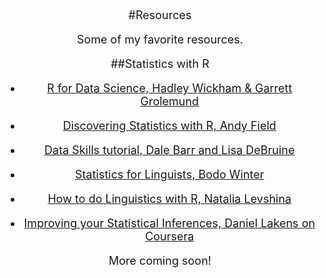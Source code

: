 <center><font size = 4>

#Resources

Some of my favorite resources.

##Statistics with R

- [R for Data Science, Hadley Wickham & Garrett Grolemund](https://r4ds.had.co.nz)

- [Discovering Statistics with R, Andy Field](https://www.amazon.com/Discovering-Statistics-Using-Andy-Field/dp/1446200469/ref=sr_1_1?crid=CKZWXG1OAWRX&keywords=discovering+statistics+using+r&qid=1574011921&sprefix=discovering+stat%2Caps%2C230&sr=8-1)

- [Data Skills tutorial, Dale Barr and Lisa DeBruine](https://gupsych.github.io/data_skills/01_intro.html)

- [Statistics for Linguists, Bodo Winter](https://www.crcpress.com/Statistics-for-Linguists-An-Introduction-Using-R/Winter/p/book/9781138056091)

- [How to do Linguistics with R, Natalia Levshina](https://benjamins.com/sites/z.195/)

- [Improving your Statistical Inferences, Daniel Lakens on Coursera](https://www.coursera.org/learn/statistical-inferences)

More coming soon!


</center></font>